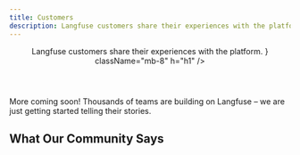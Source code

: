 ```yaml
---
title: Customers
description: Langfuse customers share their experiences with the platform.
---
```



<div className="mx-auto max-w-7xl px-5 sm:px-7 xl:px-10">
  <div className="flex flex-col items-center content-center text-center my-10">
    <Header
      title="Customer Stories"
      description={
        <>Langfuse customers share their experiences with the platform.</>
      }
      className="mb-8"
      h="h1"
    />
    
  </div>
  <CustomerIndex path="/customers" />
  <div className="text-center text-gray-500 dark:text-gray-400 mt-8">
    More coming soon! Thousands of teams are building on Langfuse – we are just getting started telling their stories.
  </div>
  
  <div className="mt-16">
  <h2 className="text-3xl text-center font-mono font-bold text-foreground mb-10">
    What Our Community Says
  </h2>
  <TestimonialsGrid />
  </div>  
  <div className="mt-10">
    <CustomerStoryCTA />
  </div>
</div>

